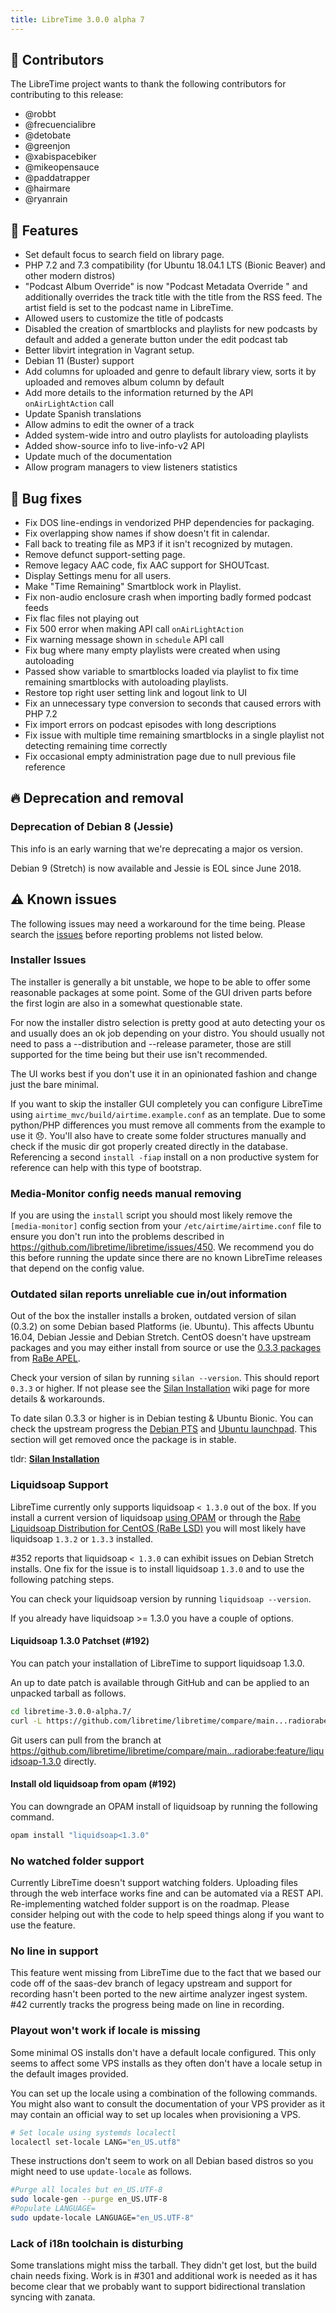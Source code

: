 ```yaml
---
title: LibreTime 3.0.0 alpha 7
---
```



<ReleaseHead date="2019-04-22" version="3.0.0-alpha.7"/>

## :sparkling_heart: Contributors

The LibreTime project wants to thank the following contributors for contributing to this release:

- @robbt
- @frecuencialibre
- @detobate
- @greenjon
- @xabispacebiker
- @mikeopensauce
- @paddatrapper
- @hairmare
- @ryanrain

## :rocket: Features

- Set default focus to search field on library page.
- PHP 7.2 and 7.3 compatibility (for Ubuntu 18.04.1 LTS (Bionic Beaver) and other modern distros)
- "Podcast Album Override" is now "Podcast Metadata Override " and additionally overrides the track title with the title from the RSS feed. The artist field is set to the podcast name in LibreTime.
- Allowed users to customize the title of podcasts
- Disabled the creation of smartblocks and playlists for new podcasts by default and added a generate button under the edit podcast tab
- Better libvirt integration in Vagrant setup.
- Debian 11 (Buster) support
- Add columns for uploaded and genre to default library view, sorts it by uploaded and removes album column by default
- Add more details to the information returned by the API `onAirLightAction` call
- Update Spanish translations
- Allow admins to edit the owner of a track
- Added system-wide intro and outro playlists for autoloading playlists
- Added show-source info to live-info-v2 API
- Update much of the documentation
- Allow program managers to view listeners statistics

## :bug: Bug fixes

- Fix DOS line-endings in vendorized PHP dependencies for packaging.
- Fix overlapping show names if show doesn't fit in calendar.
- Fall back to treating file as MP3 if it isn't recognized by mutagen.
- Remove defunct support-setting page.
- Remove legacy AAC code, fix AAC support for SHOUTcast.
- Display Settings menu for all users.
- Make "Time Remaining" Smartblock work in Playlist.
- Fix non-audio enclosure crash when importing badly formed podcast feeds
- Fix flac files not playing out
- Fix 500 error when making API call `onAirLightAction`
- Fix warning message shown in `schedule` API call
- Fix bug where many empty playlists were created when using autoloading
- Passed show variable to smartblocks loaded via playlist to fix time remaining smartblocks with autoloading playlists.
- Restore top right user setting link and logout link to UI
- Fix an unnecessary type conversion to seconds that caused errors with PHP 7.2
- Fix import errors on podcast episodes with long descriptions
- Fix issue with multiple time remaining smartblocks in a single playlist not detecting remaining time correctly
- Fix occasional empty administration page due to null previous file reference

## :fire: Deprecation and removal

### Deprecation of Debian 8 (Jessie)

This info is an early warning that we're deprecating a major os version.

Debian 9 (Stretch) is now available and Jessie is EOL since June 2018.

## :warning: Known issues

The following issues may need a workaround for the time being. Please search the [issues](https://github.com/libretime/libretime/issues) before reporting problems not listed below.

### Installer Issues

The installer is generally a bit unstable, we hope to be able to offer some reasonable packages at some point. Some of the GUI driven parts before the first login are also in a somewhat questionable state.

For now the installer distro selection is pretty good at auto detecting your os and usually does an ok job depending on your distro. You should usually not need to pass a --distribution and --release parameter, those are still supported for the time being but their use isn't recommended.

The UI works best if you don't use it in an opinionated fashion and change just the bare minimal.

If you want to skip the installer GUI completely you can configure LibreTime using `airtime_mvc/build/airtime.example.conf` as an template. Due to some python/PHP differences you must remove all comments from the example to use it 😞. You'll also have to create some folder structures manually and check if the music dir got properly created directly in the database. Referencing a second `install -fiap` install on a non productive system for reference can help with this type of bootstrap.

### Media-Monitor config needs manual removing

If you are using the `install` script you should most likely remove the `[media-monitor]` config section from your `/etc/airtime/airtime.conf` file to ensure you don't run into the problems described in
https://github.com/libretime/libretime/issues/450. We recommend you do this before running the update since there are no known LibreTime releases that depend on the config value.

### Outdated silan reports unreliable cue in/out information

Out of the box the installer installs a broken, outdated version of silan (0.3.2) on some Debian based Platforms (ie. Ubuntu). This affects Ubuntu 16.04, Debian Jessie and Debian Stretch. CentOS doesn't have upstream packages and you may either install from source or use the [0.3.3 packages](https://github.com/radiorabe/centos-rpm-silan) from [RaBe APEL](https://build.opensuse.org/project/show/home:radiorabe:audio).

Check your version of silan by running `silan --version`. This should report `0.3.3` or higher. If not please see the [Silan Installation](https://github.com/libretime/libretime/wiki/Silan-Installation) wiki page for more details & workarounds.

To date silan 0.3.3 or higher is in Debian testing & Ubuntu Bionic. You can check the upstream progress the [Debian PTS](https://tracker.debian.org/pkg/silan) and [Ubuntu launchpad](https://launchpad.net/ubuntu/+source/silan). This section will get removed once the package is in stable.

tldr: **[Silan Installation](https://github.com/libretime/libretime/wiki/Silan-Installation)**

### Liquidsoap Support

LibreTime currently only supports liquidsoap `< 1.3.0` out of the box. If you install a current version of liquidsoap [using OPAM](https://www.liquidsoap.info/) or through the [Rabe Liquidsoap Distribution for CentOS (RaBe LSD)](https://build.opensuse.org/project/show/home:radiorabe:liquidsoap) you will most likely have liquidsoap `1.3.2` or `1.3.3` installed.

#352 reports that liquidsoap `< 1.3.0` can exhibit issues on Debian Stretch installs. One fix for the issue is to install liquidsoap `1.3.0` and to use the following patching steps.

You can check your liquidsoap version by running `liquidsoap --version`.

If you already have liquidsoap >= 1.3.0 you have a couple of options.

#### Liquidsoap 1.3.0 Patchset (#192)

You can patch your installation of LibreTime to support liquidsoap 1.3.0.

An up to date patch is available through GitHub and can be applied to an unpacked tarball as follows.

```bash
cd libretime-3.0.0-alpha.7/
curl -L https://github.com/libretime/libretime/compare/main...radiorabe:feature/liquidsoap-1.3.0.patch | patch -p1
```

Git users can pull from the branch at https://github.com/libretime/libretime/compare/main...radiorabe:feature/liquidsoap-1.3.0 directly.

#### Install old liquidsoap from opam (#192)

You can downgrade an OPAM install of liquidsoap by running the following command.

```bash
opam install "liquidsoap<1.3.0"
```

### No watched folder support

Currently LibreTime doesn't support watching folders. Uploading files through the web interface works fine and can be automated via a REST API. Re-implementing watched folder support is on the roadmap. Please consider helping out with the code to help speed things along if you want to use the feature.

### No line in support

This feature went missing from LibreTime due to the fact that we based our code off of the saas-dev branch of legacy upstream and support for recording hasn't been ported to the new airtime analyzer ingest system. #42 currently tracks the progress being made on line in recording.

### Playout won't work if locale is missing

Some minimal OS installs don't have a default locale configured. This only seems to affect some VPS installs as they often don't have a locale setup in the default images provided.

You can set up the locale using a combination of the following commands. You might also want to consult the documentation of your VPS provider as it may contain an official way to set up locales when provisioning a VPS.

```bash
# Set locale using systemds localectl
localectl set-locale LANG="en_US.utf8"
```

These instructions don't seem to work on all Debian based distros so you might need to use `update-locale` as follows.

```bash
#Purge all locales but en_US.UTF-8
sudo locale-gen --purge en_US.UTF-8
#Populate LANGUAGE=
sudo update-locale LANGUAGE="en_US.UTF-8"
```

### Lack of i18n toolchain is disturbing

Some translations might miss the tarball. They didn't get lost, but the build chain needs fixing. Work is in #301 and additional work is needed as it has become clear that we probably want to support bidirectional translation syncing with zanata.
